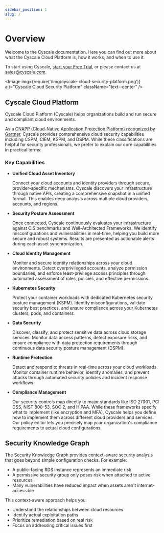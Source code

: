 ```yaml
---
sidebar_position: 1
slug: /
---
```



# Overview

Welcome to the Cyscale documentation. Here you can find out more about what the Cyscale Cloud Platform is, how it works, and when to use it.

To start using Cyscale, [start your Free Trial](https://cyscale.com/free-trial/), or please contact us at sales@cyscale.com.

<Image img={require('/img/cyscale-cloud-security-platform.png')} alt="Cyscale Cloud Security Platform" className="text--center" />

## Cyscale Cloud Platform

Cyscale Cloud Platform (Cyscale) helps organizations build and run secure and compliant cloud environments.

As a [CNAPP (Cloud-Native Application Protection Platform) recognized by Gartner](https://www.gartner.com/doc/reprints?id=1-2I6V52K2&ct=240726), Cyscale provides comprehensive cloud security capabilities including CSPM, CIEM, KSPM, and DSPM. While these classifications are helpful for security professionals, we prefer to explain our core capabilities in practical terms:

### Key Capabilities

- **Unified Cloud Asset Inventory**

  Connect your cloud accounts and identity providers through secure, provider-specific mechanisms. Cyscale discovers your infrastructure through native APIs, creating a comprehensive snapshot in a unified format. This enables deep analysis across multiple cloud providers, accounts, and regions.

- **Security Posture Assessment**

  Once connected, Cyscale continuously evaluates your infrastructure against CIS benchmarks and Well-Architected Frameworks. We identify misconfigurations and vulnerabilities in real-time, helping you build more secure and robust systems. Results are presented as actionable alerts during each asset synchronization.

- **Cloud Identity Management**

  Monitor and secure identity relationships across your cloud environments. Detect overprivileged accounts, analyze permission boundaries, and enforce least-privilege access principles through automated assessment of roles, policies, and effective permissions.

- **Kubernetes Security**

  Protect your container workloads with dedicated Kubernetes security posture management (KSPM). Identify misconfigurations, validate security best practices, and ensure compliance across your Kubernetes clusters, pods, and containers.

- **Data Security**

  Discover, classify, and protect sensitive data across cloud storage services. Monitor data access patterns, detect exposure risks, and ensure compliance with data protection requirements through continuous data security posture management (DSPM).

- **Runtime Protection**

  Detect and respond to threats in real-time across your cloud workloads. Monitor container runtime behavior, identify anomalies, and prevent attacks through automated security policies and incident response workflows.

- **Compliance Management**

  Our security controls map directly to major standards like ISO 27001, PCI DSS, NIST 800-53, SOC 2, and HIPAA. While these frameworks specify what to implement (like encryption and MFA), Cyscale helps you define how to implement them across different cloud providers and services. Our policy editor lets you precisely map your organization's compliance requirements to actual cloud configurations.

## Security Knowledge Graph

The Security Knowledge Graph provides context-aware security analysis that goes beyond simple configuration checks. For example:

- A public-facing RDS instance represents an immediate risk
- A permissive security group only poses risk when attached to active resources
- Many vulnerabilities have reduced impact when assets aren't internet-accessible

This context-aware approach helps you:

- Understand the relationships between cloud resources
- Identify actual exploitation paths
- Prioritize remediation based on real risk
- Focus on addressing critical issues first
